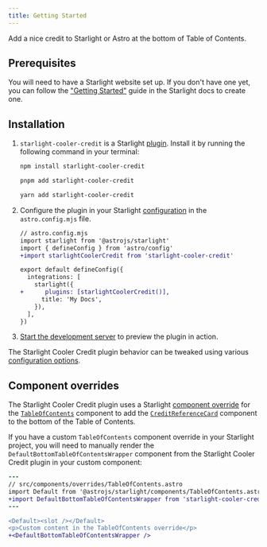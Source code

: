```yaml
---
title: Getting Started
---
```


Add a nice credit to Starlight or Astro at the bottom of Table of Contents.

## Prerequisites

You will need to have a Starlight website set up.
If you don't have one yet, you can follow the ["Getting Started"](https://starlight.astro.build/getting-started) guide in the Starlight docs to create one.

## Installation


<Steps>

1. `starlight-cooler-credit` is a Starlight [plugin](https://starlight.astro.build/reference/plugins/). Install it by running the following command in your terminal:

   <Tabs syncKey="pkg">

   <TabItem label="npm">

   ```sh
   npm install starlight-cooler-credit
   ```

   </TabItem>

   <TabItem label="pnpm">

   ```sh
   pnpm add starlight-cooler-credit
   ```

   </TabItem>

   <TabItem label="Yarn">

   ```sh
   yarn add starlight-cooler-credit
   ```

   </TabItem>

   </Tabs>

2. Configure the plugin in your Starlight [configuration](https://starlight.astro.build/reference/configuration/#plugins) in the `astro.config.mjs` file.

   ```diff lang="js"
   // astro.config.mjs
   import starlight from '@astrojs/starlight'
   import { defineConfig } from 'astro/config'
   +import starlightCoolerCredit from 'starlight-cooler-credit'

   export default defineConfig({
     integrations: [
       starlight({
   +      plugins: [starlightCoolerCredit()],
         title: 'My Docs',
       }),
     ],
   })
   ```

3. [Start the development server](https://starlight.astro.build/getting-started/#start-the-development-server) to preview the plugin in action.

</Steps>

The Starlight Cooler Credit plugin behavior can be tweaked using various [configuration options](/configuration).

## Component overrides

The Starlight Cooler Credit plugin uses a Starlight [component override](https://starlight.astro.build/guides/overriding-components/) for the [`TableOfContents`](https://starlight.astro.build/reference/overrides/#tableofcontents) component to add the [`CreditReferenceCard`](/credit-reference-card) component to the bottom of the Table of Contents.

If you have a custom `TableOfContents` component override in your Starlight project, you will need to manually render the `DefaultBottomTableOfContentsWrapper` component from the Starlight Cooler Credit plugin in your custom component:

```diff lang="astro"
---
// src/components/overrides/TableOfContents.astro
import Default from '@astrojs/starlight/components/TableOfContents.astro'
+import DefaultBottomTableOfContentsWrapper from 'starlight-cooler-credit/components/DefaultBottomTableOfContentsWrapper.astro'
---

<Default><slot /></Default>
<p>Custom content in the TableOfContents override</p>
+<DefaultBottomTableOfContentsWrapper />
```
